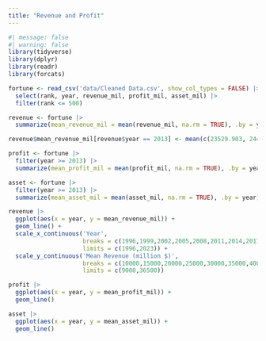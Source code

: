 ```yaml
---
title: "Revenue and Profit"
---
```


```r
#| message: false
#| warning: false
library(tidyverse)
library(dplyr)
library(readr)
library(forcats)
```

```r
fortune <- read_csv('data/Cleaned Data.csv', show_col_types = FALSE) |>
  select(rank, year, revenue_mil, profit_mil, asset_mil) |>
  filter(rank <= 500)
```

```r
revenue <- fortune |>
  summarize(mean_revenue_mil = mean(revenue_mil, na.rm = TRUE), .by = year)

revenue$mean_revenue_mil[revenue$year == 2013] <- mean(c(23529.903, 24421.006))
```

```r
profit <- fortune |>
  filter(year >= 2013) |>
  summarize(mean_profit_mil = mean(profit_mil, na.rm = TRUE), .by = year)
```

```r
asset <- fortune |>
  filter(year >= 2013) |>
  summarize(mean_asset_mil = mean(asset_mil, na.rm = TRUE), .by = year)
```

```r
revenue |>
  ggplot(aes(x = year, y = mean_revenue_mil)) +
  geom_line() +
  scale_x_continuous('Year',
                     breaks = c(1996,1999,2002,2005,2008,2011,2014,2017,2020,2023),
                     limits = c(1996,2023)) +
  scale_y_continuous('Mean Revenue (million $)',
                     breaks = c(10000,15000,20000,25000,30000,35000,40000),
                     limits = c(9000,36500))
```

```r
profit |>
  ggplot(aes(x = year, y = mean_profit_mil)) +
  geom_line()
```

```r
asset |>
  ggplot(aes(x = year, y = mean_asset_mil)) +
  geom_line()
```